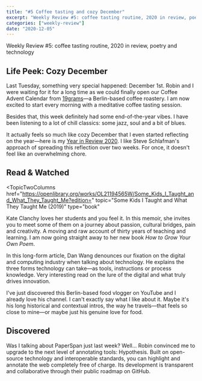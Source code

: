 ---
title: "#5 Coffee tasting and cozy December"
excerpt: "Weekly Review #5: coffee tasting routine, 2020 in review, poetry and technology"
categories: ["weekly-review"]
date: "2020-12-05"
---

<Flex>
  <Column double>
    <FeaturedImage
      artistHref="https://dribbble.com/shots/14563460-VDInk-03-31"
      imageSrc="https://cdn.dribbble.com/users/1899690/screenshots/14563460/media/9080e68acae7e08dd83b893c4b22bd22.jpg"
      imageAlt="VDInk 03/31 by Osmar Axel Rivera Mejia"
      artistName="Osmar Axel Rivera Mejia"
    />
  </Column>
  <Column>
    <p>
      Weekly Review #5: coffee tasting routine, 2020 in review, poetry and
      technology
    </p>
  </Column>
</Flex>

## Life Peek: Cozy December

Last Tuesday, something very special happened: December 1st. Robin and I were waiting for it for a long time as we could finally open our Coffee Advent Calendar from [19grams](https://19grams.coffee/en)—a Berlin-based coffee roastery. I am now excited to start every morning with a meditative coffee tasting session.

Besides that, this week definitely had some end-of-the-year vibes. I have been listening to a lot of chill classics: some jazz, soul and a bit of blues.

It actually feels so much like cozy December that I even started reflecting on the year—here is my [Year in Review 2020](https://www.notion.so/Year-in-Review-2020-f430491c0ec243128863b5fd59dcb295). I like Steve Schlafman's approach of spreading this reflection over two weeks. For once, it doesn't feel like an overwhelming chore.

## Read & Watched

<TopicTwoColumns
  href="https://openlibrary.org/works/OL21194565W/Some_Kids_I_Taught_and_What_They_Taught_Me?edition="
  topic="Some Kids I Taught and What They Taught Me (2019)"
  type="book"
>
  <p>
    Kate Clanchy loves her students and you feel it. In this memoir, she invites
    you to meet some of them on a journey about passion, cultural bridges, pain
    and creativity. A moving and raw account of thirty years of teaching and
    learning. I am now going straight away to her new book
    <cite>How to Grow Your Own Poem</cite>.
  </p>
</TopicTwoColumns>
<TopicTwoColumns
  href="https://danwang.co/how-technology-grows/"
  topic="How Technology Grows (2018)"
  type="article"
>
  <p>
    In this long-form article, Dan Wang denounces our fixation on the digital
    and computing industry when talking about technology. He explains the three
    forms technology can take—as tools, instructions or process knowledge. Very
    interesting read on the lure of the digital and what truly drives
    innovation.
  </p>
</TopicTwoColumns>
<TopicTwoColumns
  href="https://www.youtube.com/watch?v=MH6MynleTBE"
  topic="Tasting RARE Russian Food in Karelia!"
  type="video"
>
  <p>
    I've just discovered this Berlin-based food vlogger on YouTube and I already
    love his channel. I can't exactly say what I like about it. Maybe it's his
    long historical and contextual intros, the way he travels—that feels so
    close to mine—or maybe just his genuine love for food.
  </p>
</TopicTwoColumns>

## Discovered

<TopicTwoColumns href="https://hypothes.is/" topic="Hypothesis">
  <p>
    Was I talking about PaperSpan just last week? Well... Robin convinced me to
    upgrade to the next level of annotating tools: Hypothesis. Built on
    open-source technology and interoperable standards, you can highlight and
    annotate the web completely free of charge. Its development is transparent
    and collaborative through their public roadmap on GitHub.
  </p>
</TopicTwoColumns>
